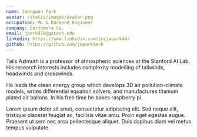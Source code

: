 ```yaml
---
name: Jeongwon Park
avatar: /static/images/avatar.png
occupation: ML & Backend Engineer
company: Earthmera Co.
email: jpark978@gatech.edu
linkedin: https://www.linkedin.com/in/jwpark44/
github: https://github.com/jeparktech
---
```


Tails Azimuth is a professor of atmospheric sciences at the Stanford AI Lab. His research interests includes complexity modelling of tailwinds, headwinds and crosswinds.

He leads the clean energy group which develops 3D air pollution-climate models, writes differential equation solvers, and manufactures titanium plated air ballons. In his free time he bakes raspberry pi.

Lorem ipsum dolor sit amet, consectetur adipiscing elit. Sed neque elit, tristique placerat feugiat ac, facilisis vitae arcu. Proin eget egestas augue. Praesent ut sem nec arcu pellentesque aliquet. Duis dapibus diam vel metus tempus vulputate.
